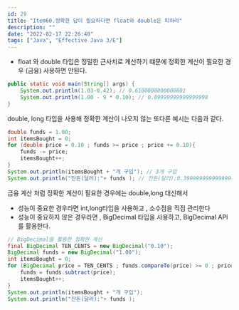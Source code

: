```yaml
---
id: 29
title: "Item60.정확한 답이 필요하다면 float와 double은 피하라"
description: ""
date: "2022-02-17 22:26:40"
tags: ["Java", "Effective Java 3/E"]
---
```

- float 와 double 타입은 정밀한 근사치로 계산하기 떄문에 정확한 계산이 필요한 경우 (금융) 사용하면 안된다.

```java
public static void main(String[] args) {
    System.out.println(1.03-0.42); // 0.6100000000000001
    System.out.println(1.00 - 9 * 0.10); // 0.09999999999999998
}
```
double, long 타입을 사용해 정확한 계산이 나오지 않는 또다른 예시는 다음과 같다.

```java
double funds = 1.00;
int itemsBought = 0;
for (double price = 0.10 ; funds >= price ; price += 0.10){
    funds -= price;
    itemsBought++;
}
System.out.println(itemsBought + "개 구입"); // 3개 구입
System.out.println("잔돈(달러):"+ funds ); // 잔돈(달러):0.3999999999999999
```


금융 계산 처럼 정확한 계산이 필요한 경우에는 double,long 대신해서

- 성능이 중요한 경우라면 int,long타입을 사용하고 , 소수점을 직접 관리한다
- 성능이 중요하지 않은 경우라면 , BigDecimal 타입을 사용하고, BigDecimal API를 활용한다.


```java
// BigDecimal을 활용한 정확한 계산
final BigDecimal TEN_CENTS = new BigDecimal("0.10");
BigDecimal funds = new BigDecimal("1.00");
int itemsBought = 0;
for (BigDecimal price = TEN_CENTS ; funds.compareTo(price) >= 0 ; price = price.add(TEN_CENTS)){
    funds = funds.subtract(price);
    itemsBought++;
}
System.out.println(itemsBought + "개 구입");
System.out.println("잔돈(달러):"+ funds );
```
